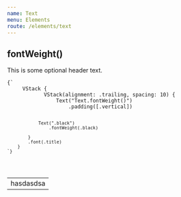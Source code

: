 ```yaml
---
name: Text
menu: Elements
route: /elements/text
---
```



## fontWeight()
This is some optional header text.

<ContentBlock imgName="Text-decorationModifiers.png">
  <code>{`
     VStack {
            VStack(alignment: .trailing, spacing: 10) {
                Text("Text.fontWeight()")
                    .padding([.vertical])
                
                Text(".black")
                    .fontWeight(.black)
                
            }
            .font(.title)
        }
    `}
  </code>
  <table>
    <tbody>
    <tr><td>hasdasdsa</td></tr>
    </tbody>
  </table>
</ContentBlock>

